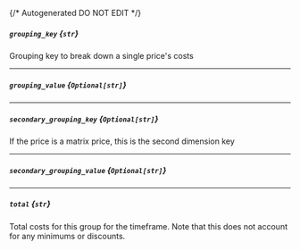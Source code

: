 {/* Autogenerated DO NOT EDIT  */}
##### `grouping_key` *{`str`}*
Grouping key to break down a single price's costs

---
##### `grouping_value` *{`Optional[str]`}*

---
##### `secondary_grouping_key` *{`Optional[str]`}*
If the price is a matrix price, this is the second dimension key

---
##### `secondary_grouping_value` *{`Optional[str]`}*

---
##### `total` *{`str`}*
Total costs for this group for the timeframe. Note that this does not account for any minimums or discounts.


